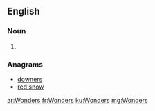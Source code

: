 {{also|wonders}}
==English==

===Noun===
{{head|en|noun plural form}}

# {{plural of|Wonder|lang=en}}

===Anagrams===
* [[downers#English|downers]]
* [[red snow#English|red snow]]

[[ar:Wonders]]
[[fr:Wonders]]
[[ku:Wonders]]
[[mg:Wonders]]